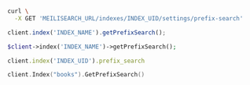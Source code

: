 <CodeGroup>

```bash cURL
curl \
  -X GET 'MEILISEARCH_URL/indexes/INDEX_UID/settings/prefix-search'
```

```javascript JS
client.index('INDEX_NAME').getPrefixSearch();
```

```php PHP
$client->index('INDEX_NAME')->getPrefixSearch();
```

```ruby Ruby
client.index('INDEX_UID').prefix_search
```

```go Go
client.Index("books").GetPrefixSearch()
```
</CodeGroup>